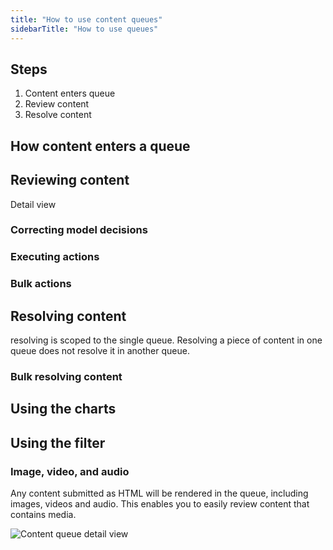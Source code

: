 ```yaml
---
title: "How to use content queues"
sidebarTitle: "How to use queues"
---
```


## Steps

1. Content enters queue
2. Review content
3. Resolve content

## How content enters a queue

## Reviewing content

Detail view

### Correcting model decisions

### Executing actions

### Bulk actions

## Resolving content

resolving is scoped to the single queue. Resolving a piece of content in one queue does not resolve it in another queue.

### Bulk resolving content

## Using the charts

## Using the filter

### Image, video, and audio

Any content submitted as HTML will be rendered in the queue, including images, videos and audio. This enables you to easily review content that contains media.

<Frame>
  <img
    className="block "
    src="/images/content-queue-detail.png"
    alt="Content queue detail view"
  />
</Frame>
